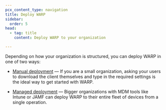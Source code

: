 ```yaml
---
pcx_content_type: navigation
title: Deploy WARP
sidebar:
  order: 5
head:
  - tag: title
    content: Deploy WARP to your organization

---
```


Depending on how your organization is structured, you can deploy WARP in one of two ways:

* [Manual deployment](/cloudflare-one/connections/connect-devices/warp/deployment/manual-deployment/) — If you are a small organization, asking your users to download the client themselves and type in the required settings is the ideal way to get started with WARP.

* [Managed deployment](/cloudflare-one/connections/connect-devices/warp/deployment/mdm-deployment/) — Bigger organizations with MDM tools like Intune or JAMF can deploy WARP to their entire fleet of devices from a single operation.
